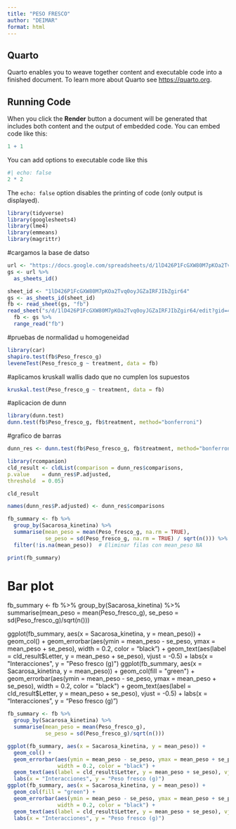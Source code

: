 ---
title: "PESO FRESCO"
author: "DEIMAR"
format: html
---

## Quarto

Quarto enables you to weave together content and executable code into a finished document. To learn more about Quarto see <https://quarto.org>.

## Running Code

When you click the **Render** button a document will be generated that includes both content and the output of embedded code. You can embed code like this:

```{r}
1 + 1
```

You can add options to executable code like this 

```{r}
#| echo: false
2 * 2
```

The `echo: false` option disables the printing of code (only output is displayed).
```{r}
library(tidyverse)
library(googlesheets4)
library(lme4)
library(emmeans)
library(magrittr)
```
#cargamos la base de datso
```{r}
url <- "https://docs.google.com/spreadsheets/d/1lD426P1FcGXW80M7pKOa2Tvq0oyJGZaIRFJIbZgir64/edit?gid=48781746#gid=48781746"
gs <- url %>% 
  as_sheets_id()

sheet_id <- "1lD426P1FcGXW80M7pKOa2Tvq0oyJGZaIRFJIbZgir64"
gs <- as_sheets_id(sheet_id)
fb <- read_sheet(gs, "fb")
read_sheet("s/d/1lD426P1FcGXW80M7pKOa2Tvq0oyJGZaIRFJIbZgir64/edit?gid=48781746#gid=4878174")
  fb <- gs %>% 
  range_read("fb")

```

#pruebas de normalidad u homogeneidad
```{r}


library(car)
shapiro.test(fb$Peso_fresco_g)
leveneTest(Peso_fresco_g ~ treatment, data = fb)


```

#aplicamos kruskall wallis dado que no cumplen los supuestos


```{r}

kruskal.test(Peso_fresco_g ~ treatment, data = fb)
```
#aplicacion de dunn
```{r}
library(dunn.test)
dunn.test(fb$Peso_fresco_g, fb$treatment, method="bonferroni")
```
#grafico de barras
```{r}
dunn_res <- dunn.test(fb$Peso_fresco_g, fb$treatment, method="bonferroni")

library(rcompanion)
cld_result <- cldList(comparison = dunn_res$comparisons, 
p.value    = dunn_res$P.adjusted,
threshold  = 0.05)

cld_result
```


```{r}
names(dunn_res$P.adjusted) <- dunn_res$comparisons

```


```{r}
fb_summary <- fb %>%
  group_by(Sacarosa_kinetina) %>%
  summarise(mean_peso = mean(Peso_fresco_g, na.rm = TRUE),
            se_peso = sd(Peso_fresco_g, na.rm = TRUE) / sqrt(n())) %>%
  filter(!is.na(mean_peso))  # Eliminar filas con mean_peso NA
```

```{r}
print(fb_summary)
```




# Bar plot

fb_summary <- fb %>%
  group_by(Sacarosa_kinetina) %>%
  summarise(mean_peso = mean(Peso_fresco_g),
            se_peso = sd(Peso_fresco_g)/sqrt(n()))

ggplot(fb_summary, aes(x = Sacarosa_kinetina, y = mean_peso)) +
  geom_col() +
  geom_errorbar(aes(ymin = mean_peso - se_peso, ymax = mean_peso + se_peso), 
                width = 0.2, color = "black") +
  geom_text(aes(label = cld_result$Letter, y = mean_peso + se_peso), vjust = -0.5) +
  labs(x = "Interacciones", y = "Peso fresco (g)")
ggplot(fb_summary, aes(x = Sacarosa_kinetina, y = mean_peso)) +
  geom_col(fill = "green") +
  geom_errorbar(aes(ymin = mean_peso - se_peso, ymax = mean_peso + se_peso), 
                width = 0.2, color = "black") +
  geom_text(aes(label = cld_result$Letter, y = mean_peso + se_peso), vjust = -0.5) +
  labs(x = "Interacciones", y = "Peso fresco (g)")
```{r}
fb_summary <- fb %>%
  group_by(Sacarosa_kinetina) %>%
  summarise(mean_peso = mean(Peso_fresco_g),
            se_peso = sd(Peso_fresco_g)/sqrt(n()))

ggplot(fb_summary, aes(x = Sacarosa_kinetina, y = mean_peso)) +
  geom_col() +
  geom_errorbar(aes(ymin = mean_peso - se_peso, ymax = mean_peso + se_peso), 
                width = 0.2, color = "black") +
  geom_text(aes(label = cld_result$Letter, y = mean_peso + se_peso), vjust = -0.5) +
  labs(x = "Interacciones", y = "Peso fresco (g)")
ggplot(fb_summary, aes(x = Sacarosa_kinetina, y = mean_peso)) +
  geom_col(fill = "green") +
  geom_errorbar(aes(ymin = mean_peso - se_peso, ymax = mean_peso + se_peso), 
                width = 0.2, color = "black") +
  geom_text(aes(label = cld_result$Letter, y = mean_peso + se_peso), vjust = -0.5) +
  labs(x = "Interacciones", y = "Peso fresco (g)")
```











